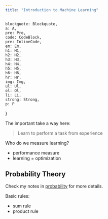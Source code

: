 ```yaml
---
title: "Introduction to Machine Learning"
---
```


    blockquote: Blockquote,
    a: A,
    pre: Pre,
    code: CodeBlock,
    pre: InlineCode,
    em: Em,
    h1: H1,
    h2: H2,
    h3: H3,
    h4: H4,
    h5: H5,
    h6: H6,
    hr: Hr,
    img: Img,
    ul: Ul,
    ol: Ol,
    li: Li,
    strong: Strong,
    p: P
}

The important take a way here:
> Learn to perform a task from experience

Who do we measure learning?
- performance measure
- learning = optimization

## Probability Theory

Check my notes in [probability](/en/probability) for more details.

Basic rules:
- sum rule
- product rule

<Equation
    formula="P(X) = \sum_{Y} P(X, Y)"
    description="Sum rule of probability."
/>

<Equation
    formula="P(X,Y) = P(Y|X)P(X)"
    description="Product rule of probability."
/>

<Equation
    formula="P(Y,X) = \frac{P(X, Y) P(Y)}{P(X)}"
    description="Bayes’ theorem"
/>



